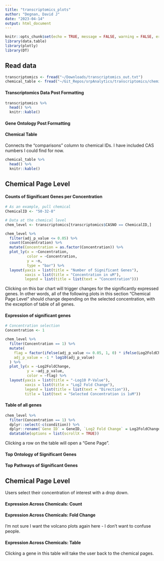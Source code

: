 ```yaml
---
title: "transcriptomics_plots"
author: "Degnan, David J"
date: "2023-04-14"
output: html_document
---
```


```r
knitr::opts_chunk$set(echo = TRUE, message = FALSE, warning = FALSE, error = FALSE)
library(data.table)
library(plotly)
library(DT)
```

## Read data 

```r
transcriptomics <- fread("~/Downloads/transcriptomics_out.txt")
chemical_table <- fread("~/Git_Repos/srpAnalytics/transcriptomics/chemical_table.txt")
```

#### Transcriptomics Data Post Formatting

```r
transcriptomics %>%
  head() %>%
  knitr::kable()
```

#### Gene Ontology Post Formatting 



#### Chemical Table

Connects the "comparisons" column to chemical IDs. I have included CAS numbers I 
could find for now. 

```r
chemical_table %>%
  head() %>%
  knitr::kable()
```


## Chemical Page Level

#### Counts of Significant Genes per Concentration

```r
# As an example, pull chemical
ChemicalID <- "50-32-8"

# Data at the chemical level
chem_level <- transcriptomics[transcriptomics$CASNO == ChemicalID,]

chem_level %>%
  filter(adj_p_value <= 0.05) %>%
  count(Concentration) %>%
  mutate(Concentration = as.factor(Concentration)) %>%
  plot_ly(x = ~Concentration, 
          color = ~Concentration,
          y = ~n,
          type = "bar") %>%
  layout(yaxis = list(title = "Number of Significant Genes"),
         xaxis = list(title = "Concentration in uM"),
         legend = list(title = list(text = "Concentration")))
```

Clicking on this bar chart will trigger changes for the significantly expressed genes.
In other words, all of the following plots in this section "Chemical Page Level"
should change depending on the selected concentration, with the exception of table of 
all genes. 

#### Expression of significant genes 

```r
# Concentration selection
Concentration <- 1

chem_level %>%
  filter(Concentration == 1) %>%
  mutate(
    flag = factor(ifelse(adj_p_value <= 0.05, 1, 0) * ifelse(Log2FoldChange >= 0, 1, -1), levels = c(-1, 0, 1)), 
    adj_p_value = -1 * log10(adj_p_value)
  ) %>%
  plot_ly(x = ~Log2FoldChange,
          y = ~adj_p_value,
          color = ~flag) %>%
  layout(yaxis = list(title = "-Log10 P-Value"),
         xaxis = list(title = "Log2 Fold Change"),
         legend = list(title = list(text = "Direction")),
         title = list(text = "Selected Concentration is 1uM"))
```

#### Table of all genes 

```r
chem_level %>%
  filter(Concentration == 1) %>%
  dplyr::select(-c(condition)) %>%
  dplyr::rename(`Gene ID` = GeneID, `Log2 Fold Change` = Log2FoldChange, `P Value` = adj_p_value, Flag = flag) %>%
  datatable(options = list(scrollX = TRUE))
```

Clicking a row on the table will open a "Gene Page". 

#### Top Ontology of Significant Genes 



#### Top Pathways of Significant Genes

## Chemical Page Level

Users select their concentration of interest with a drop down. 

#### Expression Across Chemicals: Count

#### Expression Across Chemicals: Fold Change

I'm not sure I want the volcano plots again here - I don't want to confuse people. 

#### Expression Across Chemicals: Table

Clicking a gene in this table will take the user back to the chemical pages. 


